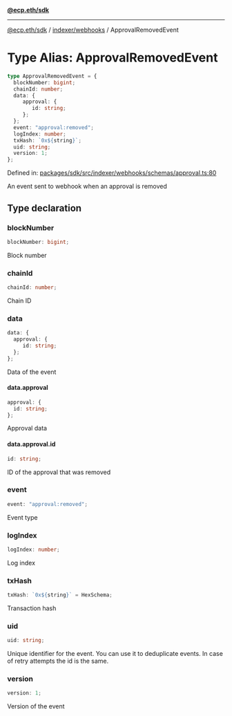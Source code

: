 [**@ecp.eth/sdk**](../../../index.mdx)

***

[@ecp.eth/sdk](/sdk-reference/index.mdx) / [indexer/webhooks](/sdk-reference/indexer/webhooks/index.mdx) / ApprovalRemovedEvent

# Type Alias: ApprovalRemovedEvent

```ts
type ApprovalRemovedEvent = {
  blockNumber: bigint;
  chainId: number;
  data: {
     approval: {
        id: string;
     };
  };
  event: "approval:removed";
  logIndex: number;
  txHash: `0x${string}`;
  uid: string;
  version: 1;
};
```

Defined in: [packages/sdk/src/indexer/webhooks/schemas/approval.ts:80](https://github.com/ecp-eth/comments-monorepo/blob/main/packages/sdk/src/indexer/webhooks/schemas/approval.ts#L80)

An event sent to webhook when an approval is removed

## Type declaration

### blockNumber

```ts
blockNumber: bigint;
```

Block number

### chainId

```ts
chainId: number;
```

Chain ID

### data

```ts
data: {
  approval: {
     id: string;
  };
};
```

Data of the event

#### data.approval

```ts
approval: {
  id: string;
};
```

Approval data

#### data.approval.id

```ts
id: string;
```

ID of the approval that was removed

### event

```ts
event: "approval:removed";
```

Event type

### logIndex

```ts
logIndex: number;
```

Log index

### txHash

```ts
txHash: `0x${string}` = HexSchema;
```

Transaction hash

### uid

```ts
uid: string;
```

Unique identifier for the event. You can use it to deduplicate events.
In case of retry attempts the id is the same.

### version

```ts
version: 1;
```

Version of the event
